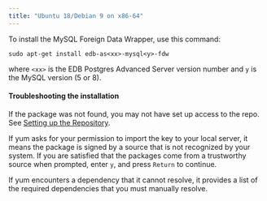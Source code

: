 ```yaml
---
title: "Ubuntu 18/Debian 9 on x86-64"
---
```



To install the MySQL Foreign Data Wrapper, use this command:

```text
sudo apt-get install edb-as<xx>-mysql<y>-fdw
```
where `<xx>` is the EDB Postgres Advanced Server version number and `y` is the MySQL version (5 or 8).


#### Troubleshooting the installation

If the package was not found, you may not have set up access to the repo. See [Setting up the Repository](/epas/latest/epas_inst_linux/01_epas_using_edb_repository/edb-postgres-advanced-server_14_rhel-8-or-centos-8-or-ol-8_x86_64#setting-up-the-repository).

If yum asks for your permission to import the key to your local server, it means the package is signed by a source that is not recognized by your system. If you are satisfied that the packages come from a trustworthy source when prompted, enter `y`, and press `Return` to continue.

If yum encounters a dependency that it cannot resolve, it provides a list of the required dependencies that you must manually resolve.